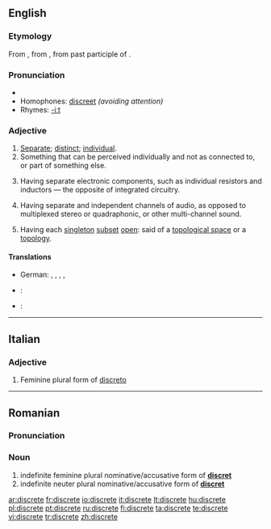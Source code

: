 {{wikipedia|dab=Discrete}}
==English==

===Etymology===
From {{OF.}} {{term|discret}}, from {{L.}} {{term|discretus}}, from past participle of {{term|discernere}}.

===Pronunciation===
*{{audio|en-us-discrete.ogg|Audio (US)}}
*Homophones: [[discreet]] ''(avoiding attention)''
*Rhymes: [[Rhymes:English:-iːt|-iːt]]

===Adjective===
{{en-adj}}

# [[separate|Separate]]; [[distinct]]; [[individual]].
# Something that can be perceived individually and not as connected to, or part of something else.
# {{context|electrical engineering}} Having separate electronic components, such as individual resistors and inductors — the opposite of integrated circuitry.
# {{context|audio engineering}} Having separate and independent channels of audio, as opposed to multiplexed stereo or quadraphonic, or other multi-channel sound.
# {{topology}} Having each [[singleton]] [[subset]] [[open]]: said of a [[topological space]] or a [[topology]].

====Translations====
{{trans-top}}
* German: {{t+|de|diskret}}, {{t+|de|eigenständig}}, {{t+|de|einzeln}}, {{t+|de|unstetig}}, {{t+|de|separat}}
{{trans-mid}}
{{trans-bottom}}


{{checktrans-top}}
* {{ttbc|French}}: {{t+|fr|distinct}}
* {{ttbc|Italian}}: {{t-|it|discreto}}
{{checktrans-mid}}
{{checktrans-bottom}}

----

==Italian==

===Adjective===
{{infl|it|adjective form|g=f}}

# Feminine plural form of [[discreto]]

----

==Romanian==

===Pronunciation===
{{IPA|[dis'kre.te]|lang=ro}}

===Noun===
{{infl|ro|adjective form}}

# indefinite feminine plural nominative/accusative form of '''[[discret]]'''
# indefinite neuter plural nominative/accusative form of '''[[discret]]'''

[[ar:discrete]]
[[fr:discrete]]
[[io:discrete]]
[[it:discrete]]
[[lt:discrete]]
[[hu:discrete]]
[[pl:discrete]]
[[pt:discrete]]
[[ru:discrete]]
[[fi:discrete]]
[[ta:discrete]]
[[te:discrete]]
[[vi:discrete]]
[[tr:discrete]]
[[zh:discrete]]